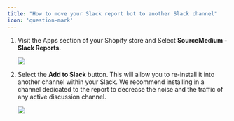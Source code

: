 ```yaml
---
title: "How to move your Slack report bot to another Slack channel"
icon: 'question-mark'
---
```


1. Visit the Apps section of your Shopify store and Select **SourceMedium - Slack Reports**.
    
    ![](/images/article-imgs/moving-slack-bot-to-another-channel/slack1.png)
    
2. Select the **Add to Slack** button. This will allow you to re-install it into another channel within your Slack. We recommend installing in a channel dedicated to the report to decrease the noise and the traffic of any active discussion channel.
    
    ![](/images/article-imgs/moving-slack-bot-to-another-channel/slack2.jpg)
